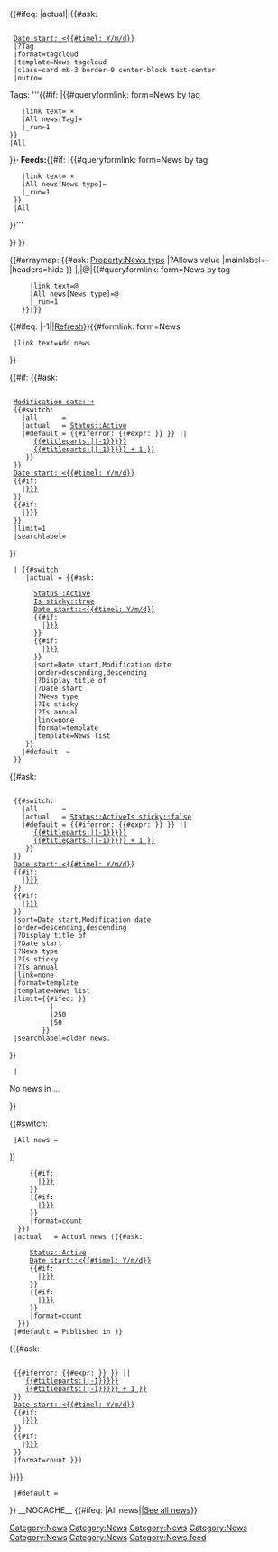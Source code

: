 <includeonly>{{#ifeq: {{{1|}}}|actual||{{#ask: 
  [[Category:News]]
  [[Date start::<{{#timel: Y/m/d}}]]
  |?Tag
  |format=tagcloud
  |template=News tagcloud
  |class=card mb-3 border-0 center-block text-center
  |outro=<div class="news-filters">
Tags: '''{{#if: {{{Tag|}}}|{{#queryformlink: form=News by tag
    |link text=<span title="All tags"> &times; {{{Tag|}}}</span>
    |All news[Tag]={{{1|}}}
    |_run=1
 }}
 |All
}}''' &middot; Feeds: '''{{#if: {{{News type|}}}|{{#queryformlink: form=News by tag
    |link text=<span title="All feeds"> &times; {{{News type|}}}</span>
    |All news[News type]={{{1|}}}
    |_run=1
  }}
  |All
}}'''
</div>
}}
{{Years range menu}}}}
<div id="recent-content">
<div class="news-feeds news-filter-buttons">
{{#arraymap: {{#ask: [[Property:News type]] |?Allows value |mainlabel=- |headers=hide }} |,|@|{{#queryformlink: form=News by tag
      |link text=<span class="label label-default {{#replace:{{lc:@}}| |-}}-trigger">@</span>
      |All news[News type]=@
      |_run=1
    }}|}}
<span class="news-action-buttons">
{{#ifeq: {{NAMESPACENUMBER}}|-1||[[Special:Purge/{{FULLPAGENAMEE}}|<span class="label label-primary refresh-news">Refresh</span>]]}}{{#formlink: form=News
  |link text=<span class="label label-success add-news">Add news</span>
}}
</span>
</div>
<!-- if exist at least one news -->{{#if: {{#ask:
  [[Category:News]]
  [[Modification date::+]]
  {{#switch: {{{1|}}}
    |all      =
    |actual   = [[Status::Active]]
    |#default = {{#iferror: {{#expr: {{{1|{{#titleparts:{{FULLPAGENAME}}||-1}}}}} }} ||
       [[Date start::>{{{1|{{#titleparts:{{FULLPAGENAME}}||-1}}}}}]]
       [[Date start::<<{{#expr: {{{1|{{#titleparts:{{FULLPAGENAME}}||-1}}}}} + 1 }}]] 
     }}
  }}
  [[Date start::<{{#timel: Y/m/d}}]]
  {{#if: {{{Tag|}}}
    |[[Tag::{{{Tag|}}}]]
  }}
  {{#if: {{{News type|}}}
    |[[News type::{{{News type|}}}]]
  }}
  |limit=1
  |searchlabel=
}}
  |<!-- then print sticky news first -->{{#switch: {{{1|}}}
     |actual = {{#ask: 
       [[Category:News]]
       [[Status::Active]]
       [[Is sticky::true]]
       [[Date start::<{{#timel: Y/m/d}}]]
       {{#if: {{{Tag|}}}
         |[[Tag::{{{Tag|}}}]]
       }}
       {{#if: {{{News type|}}}
         |[[News type::{{{News type|}}}]]
       }}
       |sort=Date start,Modification date 
       |order=descending,descending 
       |?Display title of 
       |?Date start 
       |?News type 
       |?Is sticky
       |?Is annual
       |link=none 
       |format=template 
       |template=News list 
     }}
    |#default  =
  }}
<!-- then print regular news -->{{#ask: 
  [[Category:News]]
  {{#switch: {{{1|}}}
    |all      =
    |actual   = [[Status::Active]][[Is sticky::false]]
    |#default = {{#iferror: {{#expr: {{{1|{{#titleparts:{{FULLPAGENAME}}||-1}}}}} }} ||
       [[Date start::>{{{1|{{#titleparts:{{FULLPAGENAME}}||-1}}}}}]]
       [[Date start::<<{{#expr: {{{1|{{#titleparts:{{FULLPAGENAME}}||-1}}}}} + 1 }}]] 
     }}
  }}
  [[Date start::<{{#timel: Y/m/d}}]]
  {{#if: {{{Tag|}}}
    |[[Tag::{{{Tag|}}}]]
  }}
  {{#if: {{{News type|}}}
    |[[News type::{{{News type|}}}]]
  }}
  |sort=Date start,Modification date 
  |order=descending,descending
  |?Display title of 
  |?Date start 
  |?News type 
  |?Is sticky
  |?Is annual
  |link=none 
  |format=template 
  |template=News list 
  |limit={{#ifeq: {{{1|{{#titleparts:{{FULLPAGENAME}}||-1}}}}}
           |{{CURRENTYEAR}}
           |250
           |50
         }}
  |searchlabel=older news.
}}
  |<!-- if no news -->
<div class="news-item">
;No news in {{{1|}}} ...
</div>
}}
</table>
</div>
{{#switch: {{BASEPAGENAME}}
  |All news =
{{DISPLAYTITLE: {{#switch: {{{1|}}}
  |all      = Ever published news ({{#ask:
      [[Category:News]] 
      [[Date start::<{{#timel: Y/m/d}}]]  
      {{#if: {{{Tag|}}}
        |[[Tag::{{{Tag|}}}]]
      }}
      {{#if: {{{News type|}}}
        |[[News type::{{{News type|}}}]]
      }}
      |format=count
   }})
  |actual   = Actual news ({{#ask:
      [[Category:News]]
      [[Status::Active]]
      [[Date start::<{{#timel: Y/m/d}}]]
      {{#if: {{{Tag|}}}
        |[[Tag::{{{Tag|}}}]]
      }}
      {{#if: {{{News type|}}}
        |[[News type::{{{News type|}}}]]
      }}
      |format=count
   }})
  |#default = Published in {{{1|{{#titleparts:{{FULLPAGENAME}}||-1}}}}} 
({{#ask:
  [[Category:News]]
  {{#iferror: {{#expr: {{{1|{{#titleparts:{{FULLPAGENAME}}||-1}}}}} }} ||
     [[Date start::>{{{1|{{#titleparts:{{FULLPAGENAME}}||-1}}}}}]]
     [[Date start::<<{{#expr: {{{1|{{#titleparts:{{FULLPAGENAME}}||-1}}}}} + 1 }}]]
  }}
  [[Date start::<{{#timel: Y/m/d}}]]
  {{#if: {{{Tag|}}}
    |[[Tag::{{{Tag|}}}]]
  }}
  {{#if: {{{News type|}}}
    |[[News type::{{{News type|}}}]]
  }}
  |format=count }})
}}}}
  |#default =
}}
__NOCACHE__
{{#ifeq: {{BASEPAGENAME}}|All news||<span class="news-feeds">[[Project:All news|<span class="label label-success">See all news</span>]]</span>}}
</includeonly><noinclude>[[Category:News feed]]</noinclude>
